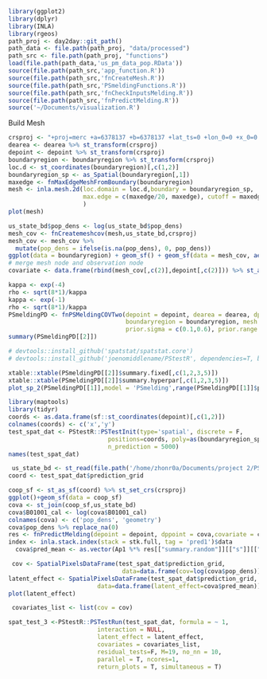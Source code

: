 ```r
library(ggplot2)
library(dplyr)
library(INLA)
library(rgeos)
path_proj <- day2day::git_path()
path_data <- file.path(path_proj, "data/processed")
path_src <- file.path(path_proj, "functions")
load(file.path(path_data,'us_pm_data_pop.RData'))
source(file.path(path_src,'app_function.R'))
source(file.path(path_src,'fnCreateMesh.R'))
source(file.path(path_src,'PSmeldingFunctions.R'))
source(file.path(path_src,'fnCheckInputsMelding.R'))
source(file.path(path_src,'fnPredictMelding.R'))
source('~/Documents/visualization.R')
```
Build Mesh
```r
crsproj <- "+proj=merc +a=6378137 +b=6378137 +lat_ts=0 +lon_0=0 +x_0=0 +y_0=0 +k=1 +units=km +nadgrids=@null +wktext +no_defs"
dearea <- dearea %>% st_transform(crsproj)
depoint <- depoint %>% st_transform(crsproj)
boundaryregion <- boundaryregion %>% st_transform(crsproj)
loc.d <- st_coordinates(boundaryregion)[,c(1,2)]
boundaryregion_sp <- as_Spatial(boundaryregion[,1])
maxedge <- fnMaxEdgeMeshFromBoundary(boundaryregion)
mesh <- inla.mesh.2d(loc.domain = loc.d,boundary = boundaryregion_sp, 
                     max.edge = c(maxedge/20, maxedge), cutoff = maxedge/30
                     )
plot(mesh) 
```
```r
us_state_bd$pop_dens <- log(us_state_bd$pop_dens)
mesh_cov <- fnCreatemeshcov(mesh,us_state_bd,crsproj)
mesh_cov <- mesh_cov %>%
  mutate(pop_dens = ifelse(is.na(pop_dens), 0, pop_dens))
ggplot(data = boundaryregion) + geom_sf() + geom_sf(data = mesh_cov, aes(col = pop_dens), size = 2)
# merge mesh node and observation node
covariate <- data.frame(rbind(mesh_cov[,c(2)],depoint[,c(2)])) %>% st_as_sf()
```

```r
kappa <- exp(-4)
rho <- sqrt(8*1)/kappa
kappa <- exp(-1)
rho <- sqrt(8*1)/kappa
PSmeldingPD <- fnPSMeldingCOVTwo(depoint = depoint, dearea = dearea, dppoint = dppoint, dparea = NULL,
                                 boundaryregion = boundaryregion, mesh = mesh, 
                                 prior.sigma = c(0.1,0.6), prior.range = c(rho, 0.9), covariate = covariate, PS = T,q= 8)
summary(PSmeldingPD[[2]])
```

```r
# devtools::install_github('spatstat/spatstat.core')
# devtools::install_github('joenomiddlename/PStestR', dependencies=T, build_vignettes=T)
```

```r
xtable::xtable(PSmeldingPD[[2]]$summary.fixed[,c(1,2,3,5)])
xtable::xtable(PSmeldingPD[[2]]$summary.hyperpar[,c(1,2,3,5)])
plot_sp_2(PSmeldingPD[[1]],model = 'PSmelding',range(PSmeldingPD[[1]]$pred_ll,12),boundaryregion)
```

```r
library(maptools)
library(tidyr)
coords <- as.data.frame(sf::st_coordinates(depoint)[,c(1,2)])
colnames(coords) <- c('x','y')
test_spat_dat <- PStestR::PSTestInit(type='spatial', discrete = F,     
                            positions=coords, poly=as(boundaryregion_sp, "SpatialPolygons"),   
                            n_prediction = 5000)
names(test_spat_dat)
```
```r
 us_state_bd <- st_read(file.path('/home/zhonr0a/Documents/project 2/PSmeld/data','State.shp')) %>% st_transform(crsproj) %>% select(16)
coord <- test_spat_dat$prediction_grid

coop_sf <- st_as_sf(coord) %>% st_set_crs(crsproj)
ggplot()+geom_sf(data = coop_sf)
cova <- st_join(coop_sf,us_state_bd)
cova$B01001_cal <- log(cova$B01001_cal)
colnames(cova) <- c('pop_dens', 'geometry')
cova$pop_dens %>% replace_na(0)
res <- fnPredictMelding(depoint = depoint, dppoint = cova,covariate = cova)
index <- inla.stack.index(stack = stk.full, tag = 'pred1')$data
  cova$pred_mean <- as.vector(Ap1 %*% res[["summary.random"]][["s"]][["mean"]])
```

```r
 cov <- SpatialPixelsDataFrame(test_spat_dat$prediction_grid,
                                data=data.frame(cov=log(cova$pop_dens)))
latent_effect <- SpatialPixelsDataFrame(test_spat_dat$prediction_grid,
                         data=data.frame(latent_effect=cova$pred_mean))
plot(latent_effect)
```
```r
 covariates_list <- list(cov = cov)

spat_test_3 <-PStestR::PSTestRun(test_spat_dat, formula = ~ 1, 
                         interaction = NULL, 
                         latent_effect = latent_effect,
                         covariates = covariates_list,
                         residual_tests=F, M=19, no_nn = 10,
                         parallel = T, ncores=1,
                         return_plots = T, simultaneous = T)
```